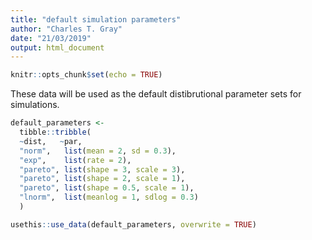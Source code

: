 ```yaml
---
title: "default simulation parameters"
author: "Charles T. Gray"
date: "21/03/2019"
output: html_document
---
```


```r
knitr::opts_chunk$set(echo = TRUE)
```


These data will be used as the default distibrutional parameter sets for simulations.

```r

default_parameters <- 
  tibble::tribble(
  ~dist,   ~par, 
  "norm",   list(mean = 2, sd = 0.3), 
  "exp",    list(rate = 2), 
  "pareto", list(shape = 3, scale = 3), 
  "pareto", list(shape = 2, scale = 1), 
  "pareto", list(shape = 0.5, scale = 1), 
  "lnorm",  list(meanlog = 1, sdlog = 0.3)
  )


```

```r
usethis::use_data(default_parameters, overwrite = TRUE)

```

